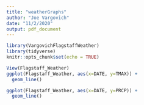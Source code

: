 ```yaml
---
title: "weatherGraphs"
author: "Joe Vargovich"
date: "11/2/2020"
output: pdf_document
---
```


```r
library(VargovichFlagstaffWeather)
library(tidyverse)
knitr::opts_chunk$set(echo = TRUE)
```
```r
View(Flagstaff_Weather)
ggplot(Flagstaff_Weather, aes(x=DATE, y=TMAX)) +
  geom_line()

ggplot(Flagstaff_Weather, aes(x=DATE, y=PRCP)) +
  geom_line()
```

